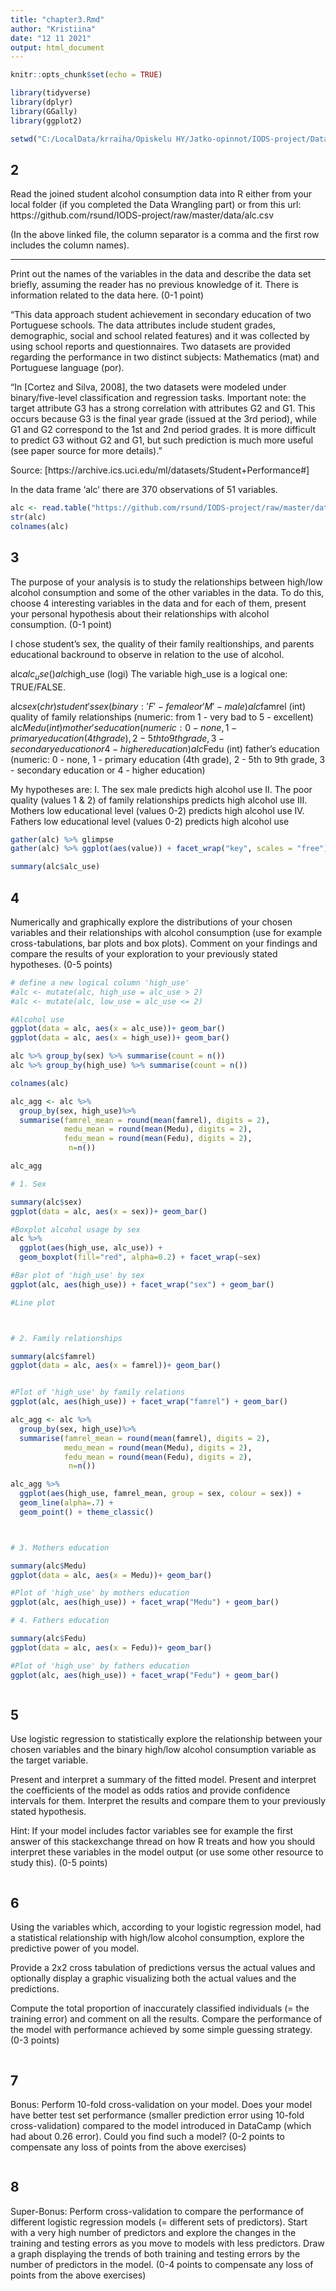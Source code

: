 ```yaml
---
title: "chapter3.Rmd"
author: "Kristiina"
date: "12 11 2021"
output: html_document
---
```


```r
knitr::opts_chunk$set(echo = TRUE)

library(tidyverse)
library(dplyr)
library(GGally)
library(ggplot2)

setwd("C:/LocalData/krraiha/Opiskelu HY/Jatko-opinnot/IODS-project/Data")

```

## 2

Read the joined student alcohol consumption data into R either from your local folder (if you completed the Data Wrangling part) or from this url: 
https://github.com/rsund/IODS-project/raw/master/data/alc.csv

(In the above linked file, the column separator is a comma and the first row includes the column names).

---

Print out the names of the variables in the data and describe the data set briefly, assuming the reader has no previous knowledge of it. There is information related to the data here. (0-1 point)

"This data approach student achievement in secondary education of two Portuguese schools. The data attributes include student grades, demographic, social and school related features) and it was collected by using school reports and questionnaires. Two datasets are provided regarding the performance in two distinct subjects: Mathematics (mat) and Portuguese language (por). 

"In [Cortez and Silva, 2008], the two datasets were modeled under binary/five-level classification and regression tasks. Important note: the target attribute G3 has a strong correlation with attributes G2 and G1. This occurs because G3 is the final year grade (issued at the 3rd period), while G1 and G2 correspond to the 1st and 2nd period grades. It is more difficult to predict G3 without G2 and G1, but such prediction is much more useful (see paper source for more details)." 

Source: [https://archive.ics.uci.edu/ml/datasets/Student+Performance#]

In the data frame 'alc' there are	370 observations of 51 variables.


```r
alc <- read.table("https://github.com/rsund/IODS-project/raw/master/data/alc.csv", sep = "," , header=TRUE)
str(alc)
colnames(alc)

```

## 3

The purpose of your analysis is to study the relationships between high/low alcohol consumption and some of the other variables in the data. To do this, choose 4 interesting variables in the data and for each of them, present your personal hypothesis about their relationships with alcohol consumption. (0-1 point)

I chose student's sex, the quality of their family realtionships, and parents educational backround to observe in relation to the use of alcohol. 

alc$alc_use ()
alc$high_use (logi) The variable high_use is a logical one: TRUE/FALSE. 

alc$sex (chr) student's sex (binary: 'F' - female or 'M' - male)
alc$famrel (int) quality of family relationships (numeric: from 1 - very bad to 5 - excellent)
alc$Medu (int) mother's education (numeric: 0 - none, 1 - primary education (4th grade), 2 - 5th to 9th grade, 3 - secondary education or 4 - higher education)
alc$Fedu (int)  father's education (numeric: 0 - none, 1 - primary education (4th grade), 2 - 5th to 9th grade, 3 - secondary education or 4 - higher education)

My hypotheses are: 
I. The sex male predicts high alcohol use
II. The poor quality (values 1 & 2) of family relationships predicts high alcohol use
III. Mothers low educational level (values 0-2) predicts high alcohol use
IV. Fathers low educational level (values 0-2) predicts high alcohol use

```r
gather(alc) %>% glimpse
gather(alc) %>% ggplot(aes(value)) + facet_wrap("key", scales = "free") + geom_bar()

summary(alc$alc_use)

```


## 4

Numerically and graphically explore the distributions of your chosen variables and their relationships with alcohol consumption (use for example cross-tabulations, bar plots and box plots). Comment on your findings and compare the results of your exploration to your previously stated hypotheses. (0-5 points)



```r
# define a new logical column 'high_use'
#alc <- mutate(alc, high_use = alc_use > 2)
#alc <- mutate(alc, low_use = alc_use <= 2)

#Alcohol use
ggplot(data = alc, aes(x = alc_use))+ geom_bar()
ggplot(data = alc, aes(x = high_use))+ geom_bar()

alc %>% group_by(sex) %>% summarise(count = n())
alc %>% group_by(high_use) %>% summarise(count = n())

colnames(alc)

alc_agg <- alc %>%
  group_by(sex, high_use)%>%
  summarise(famrel_mean = round(mean(famrel), digits = 2),
            medu_mean = round(mean(Medu), digits = 2),
            fedu_mean = round(mean(Fedu), digits = 2),
             n=n())

alc_agg

# 1. Sex

summary(alc$sex)
ggplot(data = alc, aes(x = sex))+ geom_bar()

#Boxplot alcohol usage by sex 
alc %>%
  ggplot(aes(high_use, alc_use)) + 
  geom_boxplot(fill="red", alpha=0.2) + facet_wrap(~sex)

#Bar plot of 'high_use' by sex
ggplot(alc, aes(high_use)) + facet_wrap("sex") + geom_bar()

#Line plot 



# 2. Family relationships 

summary(alc$famrel)
ggplot(data = alc, aes(x = famrel))+ geom_bar()


#Plot of 'high_use' by family relations
ggplot(alc, aes(high_use)) + facet_wrap("famrel") + geom_bar()

alc_agg <- alc %>%
  group_by(sex, high_use)%>%
  summarise(famrel_mean = round(mean(famrel), digits = 2),
            medu_mean = round(mean(Medu), digits = 2),
            fedu_mean = round(mean(Fedu), digits = 2),
             n=n())

alc_agg %>%
  ggplot(aes(high_use, famrel_mean, group = sex, colour = sex)) + 
  geom_line(alpha=.7) + 
  geom_point() + theme_classic()



# 3. Mothers education

summary(alc$Medu)
ggplot(data = alc, aes(x = Medu))+ geom_bar()

#Plot of 'high_use' by mothers education 
ggplot(alc, aes(high_use)) + facet_wrap("Medu") + geom_bar()

# 4. Fathers education

summary(alc$Fedu)
ggplot(data = alc, aes(x = Fedu))+ geom_bar()

#Plot of 'high_use' by fathers education 
ggplot(alc, aes(high_use)) + facet_wrap("Fedu") + geom_bar()



```


## 5

Use logistic regression to statistically explore the relationship between your chosen variables and the binary high/low alcohol consumption variable as the target variable. 

Present and interpret a summary of the fitted model. Present and interpret the coefficients of the model as odds ratios and provide confidence intervals for them. Interpret the results and compare them to your previously stated hypothesis. 

Hint: If your model includes factor variables see for example the first answer of this stackexchange thread on how R treats and how you should interpret these variables in the model output (or use some other resource to study this). (0-5 points)


```r



```


## 6

Using the variables which, according to your logistic regression model, had a statistical relationship with high/low alcohol consumption, explore the predictive power of you model. 

Provide a 2x2 cross tabulation of predictions versus the actual values and optionally display a graphic visualizing both the actual values and the predictions. 

Compute the total proportion of inaccurately classified individuals (= the training error) and comment on all the results. Compare the performance of the model with performance achieved by some simple guessing strategy. (0-3 points)

```r



```

## 7

Bonus: Perform 10-fold cross-validation on your model. Does your model have better test set performance (smaller prediction error using 10-fold cross-validation) compared to the model introduced in DataCamp (which had about 0.26 error). Could you find such a model? (0-2 points to compensate any loss of points from the above exercises)


```r


```

## 8

Super-Bonus: Perform cross-validation to compare the performance of different logistic regression models (= different sets of predictors). Start with a very high number of predictors and explore the changes in the training and testing errors as you move to models with less predictors. Draw a graph displaying the trends of both training and testing errors by the number of predictors in the model. (0-4 points to compensate any loss of points from the above exercises)


```r


```

